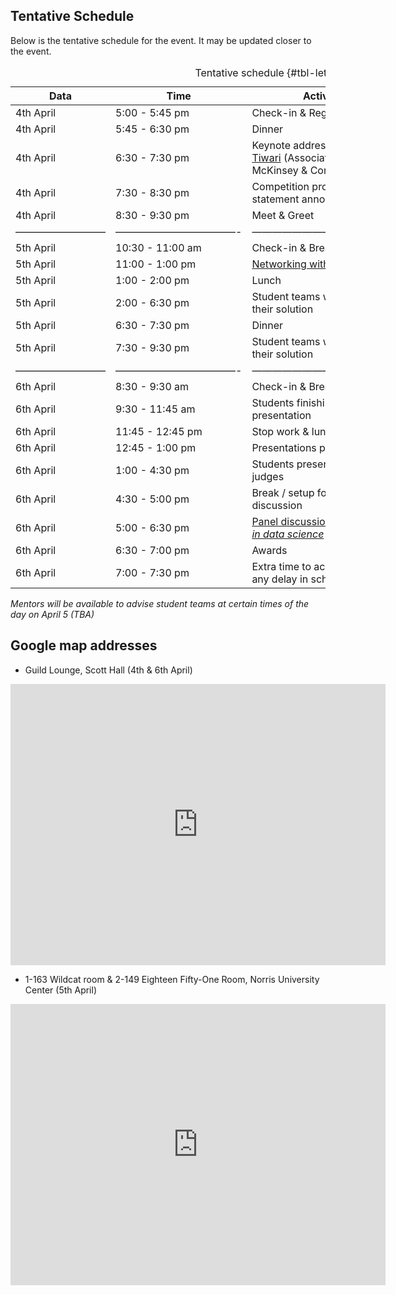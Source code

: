 ## Tentative Schedule

Below is the tentative schedule for the event. It may be updated closer to the event.

| Data | Time | Activity | Venue |
|------|------|------|------|
| 4th April | 5:00 - 5:45 pm    | Check-in \& Registration    | Guild Lounge    |
| 4th April | 5:45 - 6:30 pm    | Dinner    | Guild Lounge    |
| 4th April | 6:30 - 7:30 pm    | Keynote address by [Sanchit Tiwari](https://nustat.github.io/2025-datafest/panelists_judges.html#sanchit-tiwari) (Associate Partner, McKinsey \& Company)    | Guild Lounge    |
| 4th April | 7:30 - 8:30 pm    | Competition problem statement announcement    | Guild Lounge    |
| 4th April | 8:30 - 9:30 pm    | Meet \& Greet    | Guild Lounge    |
|---------------------------|-------------------------------------|------------------------------------------|-------------------------------------|
| 5th April | 10:30 - 11:00 am    | Check-in \& Breakfast    | 1-163 Wildcat room    |
| 5th April | 11:00 - 1:00 pm    | [Networking with Capital One](https://nustat.github.io/2025-datafest/panel_discussion.html#networking-with-capital-one)    | 1-163 Wildcat room    |
| 5th April | 1:00 - 2:00 pm    | Lunch    | 1-163 Wildcat room    |
| 5th April | 2:00 - 6:30 pm    | Student teams working on their solution    | 1-163 Wildcat room    |
| 5th April | 6:30 - 7:30 pm    | Dinner    | 1-163 Wildcat room    |
| 5th April | 7:30 - 9:30 pm    | Student teams working on their solution    | 1-163 Wildcat room    |
|---------------------------|-------------------------------------|------------------------------------------|------------------------------------|
| 6th April | 8:30 - 9:30 am    | Check-in \& Breakfast    | Guild Lounge    |
| 6th April | 9:30 - 11:45 am    | Students finishing up their presentation    | Guild Lounge    |
| 6th April | 11:45 - 12:45 pm    | Stop work \& lunch    | Guild Lounge    |
| 6th April | 12:45 - 1:00 pm    | Presentations preparation    | Guild Lounge    |
| 6th April | 1:00 - 4:30 pm    | Students presentations to judges    | Guild Lounge    |
| 6th April | 4:30 - 5:00 pm    | Break / setup for panel discussion    | Guild Lounge    |
| 6th April | 5:00 - 6:30 pm    | [Panel discussion on *Careers in data science*](https://nustat.github.io/2025-datafest/panel_discussion.html)    | Guild Lounge    |
| 6th April | 6:30 - 7:00 pm    | Awards    | Guild Lounge    |
| 6th April | 7:00 - 7:30 pm    | Extra time to accommodate any delay in schedule    | Guild Lounge    |


: Tentative schedule {#tbl-letters}

*Mentors will be available to advise student teams at certain times of the day on April 5 (TBA)*

## Google map addresses

- Guild Lounge, Scott Hall (4th \& 6th April)

<div>
<iframe src="https://www.google.com/maps/embed?pb=!1m18!1m12!1m3!1d2962.6090330457646!2d-87.68019482380144!3d42.05156335453571!2m3!1f0!2f0!3f0!3m2!1i1024!2i768!4f13.1!3m3!1m2!1s0x880fd074ca661347%3A0xb3d0721c09135496!2sScott%20Hall!5e0!3m2!1sen!2sin!4v1735554008991!5m2!1sen!2sin" width="600" height="450" style="border:0;" allowfullscreen="" loading="lazy" referrerpolicy="no-referrer-when-downgrade"></iframe>
</div>

-	1-163 Wildcat room & 2-149 Eighteen Fifty-One Room, Norris University Center (5th April)

<div>
<iframe src="https://www.google.com/maps/embed?pb=!1m18!1m12!1m3!1d2962.523439210994!2d-87.67524292380136!3d42.05339845442033!2m3!1f0!2f0!3f0!3m2!1i1024!2i768!4f13.1!3m3!1m2!1s0x880fd07674e1804b%3A0x43dbf223a0a83d6a!2sNorris%20University%20Center!5e0!3m2!1sen!2sin!4v1735554454914!5m2!1sen!2sin" width="600" height="450" style="border:0;" allowfullscreen="" loading="lazy" referrerpolicy="no-referrer-when-downgrade"></iframe>
</div>